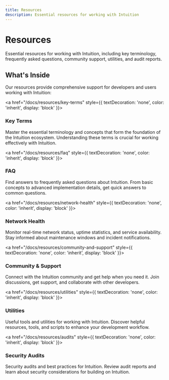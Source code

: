 ```yaml
---
title: Resources
description: Essential resources for working with Intuition
---
```


# Resources

Essential resources for working with Intuition, including key terminology, frequently asked questions, community support, utilities, and audit reports.

## What's Inside

Our resources provide comprehensive support for developers and users working with Intuition:

<div className="uniform-card-grid">

<a href="/docs/resources/key-terms" style={{ textDecoration: 'none', color: 'inherit', display: 'block' }}>
<div className="uniform-card clickable-card">
<h3 className="uniform-card-title">Key Terms</h3>
<p className="uniform-card-content">
Master the essential terminology and concepts that form the foundation of the Intuition ecosystem. Understanding these terms is crucial for working effectively with Intuition.
</p>
</div>
</a>

<a href="/docs/resources/faq" style={{ textDecoration: 'none', color: 'inherit', display: 'block' }}>
<div className="uniform-card clickable-card">
<h3 className="uniform-card-title">FAQ</h3>
<p className="uniform-card-content">
Find answers to frequently asked questions about Intuition. From basic concepts to advanced implementation details, get quick answers to common questions.
</p>
</div>
</a>

<a href="/docs/resources/network-health" style={{ textDecoration: 'none', color: 'inherit', display: 'block' }}>
<div className="uniform-card clickable-card">
<h3 className="uniform-card-title">Network Health</h3>
<p className="uniform-card-content">
Monitor real-time network status, uptime statistics, and service availability. Stay informed about maintenance windows and incident notifications.
</p>
</div>
</a>

<a href="/docs/resources/community-and-support" style={{ textDecoration: 'none', color: 'inherit', display: 'block' }}>
<div className="uniform-card clickable-card">
<h3 className="uniform-card-title">Community & Support</h3>
<p className="uniform-card-content">
Connect with the Intuition community and get help when you need it. Join discussions, get support, and collaborate with other developers.
</p>
</div>
</a>

<a href="/docs/resources/utilities" style={{ textDecoration: 'none', color: 'inherit', display: 'block' }}>
<div className="uniform-card clickable-card">
<h3 className="uniform-card-title">Utilities</h3>
<p className="uniform-card-content">
Useful tools and utilities for working with Intuition. Discover helpful resources, tools, and scripts to enhance your development workflow.
</p>
</div>
</a>

<a href="/docs/resources/audits" style={{ textDecoration: 'none', color: 'inherit', display: 'block' }}>
<div className="uniform-card clickable-card">
<h3 className="uniform-card-title">Security Audits</h3>
<p className="uniform-card-content">
Security audits and best practices for Intuition. Review audit reports and learn about security considerations for building on Intuition.
</p>
</div>
</a>

</div>
